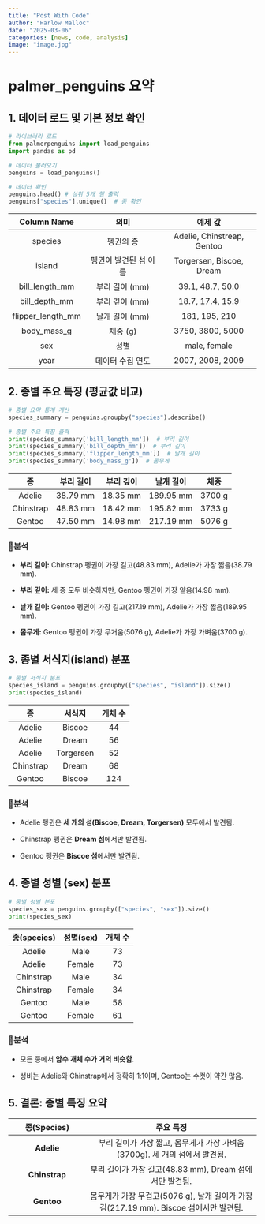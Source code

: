 ```yaml
---
title: "Post With Code"
author: "Harlow Malloc"
date: "2025-03-06"
categories: [news, code, analysis]
image: "image.jpg"
---
```

# palmer_penguins 요약

## 1. 데이터 로드 및 기본 정보 확인

```python
# 라이브러리 로드
from palmerpenguins import load_penguins
import pandas as pd

# 데이터 불러오기
penguins = load_penguins()

# 데이터 확인
penguins.head() # 상위 5개 행 출력
penguins["species"].unique()  # 종 확인
```

<div>

|    Column Name    |         의미          |          예제 값           |
|:-----------------:|:---------------------:|:--------------------------:|
|      species      |       펭귄의 종       | Adelie, Chinstreap, Gentoo |
|      island       | 펭귄이 발견된 섬 이름 |  Torgersen, Biscoe, Dream  |
|  bill_length_mm   |    부리 길이 (mm)     |      39.1, 48.7, 50.0      |
|   bill_depth_mm   |    부리 깊이 (mm)     |      18.7, 17.4, 15.9      |
| flipper_length_mm |    날개 길이 (mm)     |       181, 195, 210        |
|    body_mass_g    |       체중 (g)        |      3750, 3800, 5000      |
|        sex        |         성별          |        male, female        |
|       year        |   데이터 수집 연도    |      2007, 2008, 2009      |

</div>

## 2. 종별 주요 특징 (평균값 비교)

``` python
# 종별 요약 통계 계산
species_summary = penguins.groupby("species").describe()

# 종별 주요 특징 출력
print(species_summary['bill_length_mm'])  # 부리 길이
print(species_summary['bill_depth_mm'])  # 부리 깊이
print(species_summary['flipper_length_mm'])  # 날개 길이
print(species_summary['body_mass_g'])  # 몸무게
```

|    종     | 부리 길이 | 부리 깊이 | 날개 길이 |  체중  |
|:---------:|:---------:|:---------:|:---------:|:------:|
|  Adelie   | 38.79 mm  | 18.35 mm  | 189.95 mm | 3700 g |
| Chinstrap | 48.83 mm  | 18.42 mm  | 195.82 mm | 3733 g |
|  Gentoo   | 47.50 mm  | 14.98 mm  | 217.19 mm | 5076 g |

### 🎢분석 

-   **부리 길이:** Chinstrap 펭귄이 가장 길고(48.83 mm), Adelie가 가장 짧음(38.79 mm).

-   **부리 깊이:** 세 종 모두 비슷하지만, Gentoo 펭귄이 가장 얕음(14.98 mm).

-   **날개 길이:** Gentoo 펭귄이 가장 길고(217.19 mm), Adelie가 가장 짧음(189.95 mm).

-   **몸무게:** Gentoo 펭귄이 가장 무거움(5076 g), Adelie가 가장 가벼움(3700 g).

## 3. 종별 서식지(island) 분포

``` python
# 종별 서식지 분포
species_island = penguins.groupby(["species", "island"]).size()
print(species_island)
```

|    종     |  서식지   | 개체 수 |
|:---------:|:---------:|:-------:|
|  Adelie   |  Biscoe   |   44    |
|  Adelie   |   Dream   |   56    |
|  Adelie   | Torgersen |   52    |
| Chinstrap |   Dream   |   68    |
|  Gentoo   |  Biscoe   |   124   |

### 🎢분석

-   Adelie 펭귄은 **세 개의 섬(Biscoe, Dream, Torgersen)** 모두에서 발견됨.

-   Chinstrap 펭귄은 **Dream 섬**에서만 발견됨.

-   Gentoo 펭귄은 **Biscoe 섬**에서만 발견됨.

## 4. 종별 성별 (sex) 분포

``` python
# 종별 성별 분포
species_sex = penguins.groupby(["species", "sex"]).size()
print(species_sex)
```

| 종(species) | 성별(sex) | 개체 수 |
|:-----------:|:---------:|:-------:|
|   Adelie    |   Male    |   73    |
|   Adelie    |  Female   |   73    |
|  Chinstrap  |   Male    |   34    |
|  Chinstrap  |  Female   |   34    |
|   Gentoo    |   Male    |   58    |
|   Gentoo    |  Female   |   61    |

### 🎢분석

-   모든 종에서 **암수 개체 수가 거의 비슷함**.

-   성비는 Adelie와 Chinstrap에서 정확히 1:1이며, Gentoo는 수컷이 약간 많음.

## **5. 결론: 종별 특징 요약**

| 종(Species) | 주요 특징 |
|:---------------------:|:-----------------------------------------------:|
| **Adelie** | 부리 길이가 가장 짧고, 몸무게가 가장 가벼움 (3700g). 세 개의 섬에서 발견됨. |
| **Chinstrap** | 부리 길이가 가장 길고(48.83 mm), Dream 섬에서만 발견됨. |
| **Gentoo** | 몸무게가 가장 무겁고(5076 g), 날개 길이가 가장 김(217.19 mm). Biscoe 섬에서만 발견됨. |